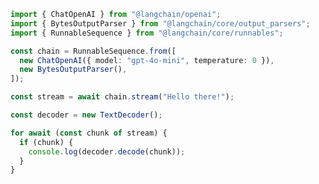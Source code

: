 ```typescript
import { ChatOpenAI } from "@langchain/openai";
import { BytesOutputParser } from "@langchain/core/output_parsers";
import { RunnableSequence } from "@langchain/core/runnables";

const chain = RunnableSequence.from([
  new ChatOpenAI({ model: "gpt-4o-mini", temperature: 0 }),
  new BytesOutputParser(),
]);

const stream = await chain.stream("Hello there!");

const decoder = new TextDecoder();

for await (const chunk of stream) {
  if (chunk) {
    console.log(decoder.decode(chunk));
  }
}
```
